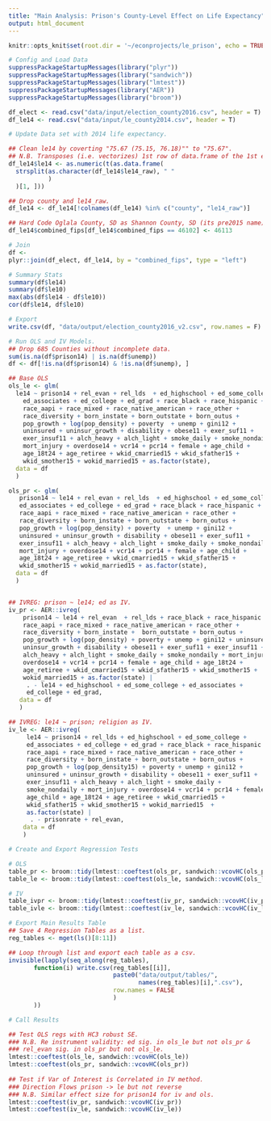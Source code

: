 ```yaml
---
title: "Main Analysis: Prison's County-Level Effect on Life Expectancy"
output: html_document
---
```


```r
knitr::opts_knit$set(root.dir = '~/econprojects/le_prison', echo = TRUE)
```

```r
# Config and Load Data
suppressPackageStartupMessages(library("plyr"))
suppressPackageStartupMessages(library("sandwich"))
suppressPackageStartupMessages(library("lmtest"))
suppressPackageStartupMessages(library("AER"))
suppressPackageStartupMessages(library("broom"))

df_elect <- read.csv("data/input/election_county2016.csv", header = T)
df_le14 <- read.csv("data/input/le_county2014.csv", header = T)
```

```r
# Update Data set with 2014 life expectancy.

## Clean le14 by coverting "75.67 (75.15, 76.18)"" to "75.67".
## N.B. Transposes (i.e. vectorizes) 1st row of data.frame of the 1st elements created from spliting le14_raw up by " ".
df_le14$le14 <- as.numeric(t(as.data.frame(
  strsplit(as.character(df_le14$le14_raw), " "
           )
  )[1, ]))

## Drop county and le14_raw.
df_le14 <- df_le14[!colnames(df_le14) %in% c("county", "le14_raw")]

## Hard Code Oglala County, SD as Shannon County, SD (its pre2015 name).
df_le14$combined_fips[df_le14$combined_fips == 46102] <- 46113

# Join
df <-
plyr::join(df_elect, df_le14, by = "combined_fips", type = "left")

# Summary Stats
summary(df$le14)
summary(df$le10)
max(abs(df$le14 - df$le10))
cor(df$le14, df$le10)

# Export
write.csv(df, "data/output/election_county2016_v2.csv", row.names = F)
```


``` r
# Run OLS and IV Models.
## Drop 685 Counties without incomplete data.
sum(is.na(df$prison14) | is.na(df$unemp))
df <- df[!is.na(df$prison14) & !is.na(df$unemp), ]

## Base OLS
ols_le <- glm(
  le14 ~ prison14 + rel_evan + rel_lds  + ed_highschool + ed_some_college +
    ed_associates + ed_college + ed_grad + race_black + race_hispanic +
    race_aapi + race_mixed + race_native_american + race_other +
    race_diversity + born_instate + born_outstate + born_outus +
    pop_growth + log(pop_density) + poverty  + unemp + gini12 +
    uninsured + uninsur_growth + disability + obese11 + exer_suf11 +
    exer_insuf11 + alch_heavy + alch_light + smoke_daily + smoke_nondaily +
    mort_injury + overdose14 + vcr14 + pcr14 + female + age_child +
    age_18t24 + age_retiree + wkid_cmarried15 + wkid_sfather15 +
    wkid_smother15 + wokid_married15 + as.factor(state),
  data = df
  )

ols_pr <- glm(
   prison14 ~ le14 + rel_evan + rel_lds  + ed_highschool + ed_some_college +
   ed_associates + ed_college + ed_grad + race_black + race_hispanic +
   race_aapi + race_mixed + race_native_american + race_other +
   race_diversity + born_instate + born_outstate + born_outus +
   pop_growth + log(pop_density) + poverty  + unemp + gini12 +
   uninsured + uninsur_growth + disability + obese11 + exer_suf11 +
   exer_insuf11 + alch_heavy + alch_light + smoke_daily + smoke_nondaily +
   mort_injury + overdose14 + vcr14 + pcr14 + female + age_child +
   age_18t24 + age_retiree + wkid_cmarried15 + wkid_sfather15 +
   wkid_smother15 + wokid_married15 + as.factor(state),
  data = df
  )


## IVREG: prison ~ le14; ed as IV.
iv_pr <- AER::ivreg(
    prison14 ~ le14 + rel_evan  + rel_lds + race_black + race_hispanic + 
    race_aapi + race_mixed + race_native_american + race_other + 
    race_diversity + born_instate +  born_outstate + born_outus +
    pop_growth + log(pop_density) + poverty + unemp + gini12 + uninsured + 
    uninsur_growth + disability + obese11 + exer_suf11 + exer_insuf11 +
    alch_heavy + alch_light + smoke_daily + smoke_nondaily + mort_injury +
    overdose14 + vcr14 + pcr14 + female + age_child + age_18t24 +
    age_retiree + wkid_cmarried15 + wkid_sfather15 + wkid_smother15 +
    wokid_married15 + as.factor(state) | 
     . - le14 + ed_highschool + ed_some_college + ed_associates +
     ed_college + ed_grad,
   data = df
   )

## IVREG: le14 ~ prison; religion as IV.
iv_le <- AER::ivreg(
     le14 ~ prison14 + rel_lds + ed_highschool + ed_some_college +     
     ed_associates + ed_college + ed_grad + race_black + race_hispanic +
     race_aapi + race_mixed + race_native_american + race_other +
     race_diversity + born_instate + born_outstate + born_outus +
     pop_growth + log(pop_density15) + poverty + unemp + gini12 +
     uninsured + uninsur_growth + disability + obese11 + exer_suf11 +
     exer_insuf11 + alch_heavy + alch_light + smoke_daily +
     smoke_nondaily + mort_injury + overdose14 + vcr14 + pcr14 + female +
     age_child + age_18t24 + age_retiree + wkid_cmarried15 +
     wkid_sfather15 + wkid_smother15 + wokid_married15  +
     as.factor(state) |
      . - prisonrate + rel_evan,
    data = df
    )
```

``` r
# Create and Export Regression Tests

# OLS
table_pr <- broom::tidy(lmtest::coeftest(ols_pr, sandwich::vcovHC(ols_pr)))
table_le <- broom::tidy(lmtest::coeftest(ols_le, sandwich::vcovHC(ols_le)))

# IV 
table_ivpr <- broom::tidy(lmtest::coeftest(iv_pr, sandwich::vcovHC(iv_pr)))
table_ivle <- broom::tidy(lmtest::coeftest(iv_le, sandwich::vcovHC(iv_le)))

# Export Main Results Table
## Save 4 Regression Tables as a list.
reg_tables <- mget(ls()[8:11])

## Loop through list and export each table as a csv.
invisible(lapply(seq_along(reg_tables),
       function(i) write.csv(reg_tables[[i]], 
                             paste0("data/output/tables/", 
                                    names(reg_tables)[i],".csv"),
                             row.names = FALSE
                             )
       ))
```

``` r
# Call Results

## Test OLS regs with HC3 robust SE.
### N.B. Re instrument validity: ed sig. in ols_le but not ols_pr &
### rel_evan sig. in ols_pr but not ols_le.
lmtest::coeftest(ols_le, sandwich::vcovHC(ols_le))
lmtest::coeftest(ols_pr, sandwich::vcovHC(ols_pr))
                 
## Test if Var of Interest is Correlated in IV method.
### Direction Flows prison -> le but not reverse
### N.B. Similar effect size for prison14 for iv and ols.                 
lmtest::coeftest(iv_pr, sandwich::vcovHC(iv_pr))
lmtest::coeftest(iv_le, sandwich::vcovHC(iv_le))
```
